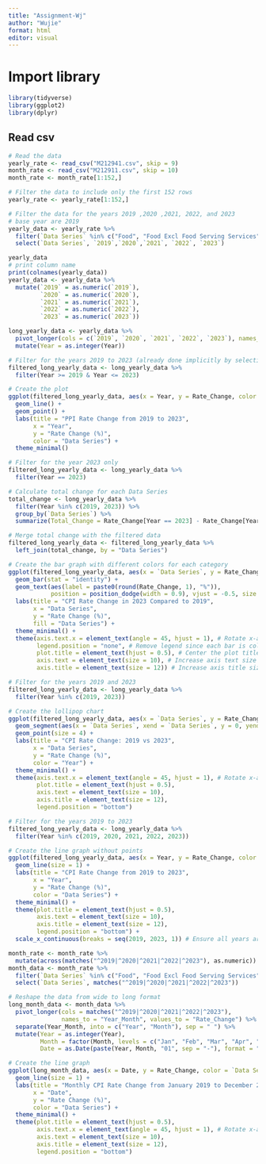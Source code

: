 ```yaml
---
title: "Assignment-Wj"
author: "Wujie"
format: html
editor: visual
---
```


## 

# Import library

```r
library(tidyverse)
library(ggplot2)
library(dplyr)

```

## Read csv

```r
# Read the data
yearly_rate <- read_csv("M212941.csv", skip = 9)
month_rate <- read_csv("M212911.csv", skip = 10)
month_rate <- month_rate[1:152,]

# Filter the data to include only the first 152 rows
yearly_rate <- yearly_rate[1:152,]

# Filter the data for the years 2019 ,2020 ,2021, 2022, and 2023
# base year are 2019
yearly_data <- yearly_rate %>%
  filter(`Data Series` %in% c("Food", "Food Excl Food Serving Services", "Clothing & Footwear", "Housing & Utilities", "Household Durables & Services", "Health Care", "Transport", "Communication", "Recreation & Culture", "Education", "Miscellaneous Goods & Services", "All Items")) %>%
  select(`Data Series`, `2019`,`2020`,`2021`, `2022`, `2023`)
```

```r
yearly_data
# print column name
print(colnames(yearly_data))
yearly_data <- yearly_data %>%
  mutate(`2019` = as.numeric(`2019`),
         `2020` = as.numeric(`2020`),
         `2021` = as.numeric(`2021`),
         `2022` = as.numeric(`2022`),
         `2023` = as.numeric(`2023`))

```

```r
long_yearly_data <- yearly_data %>%
  pivot_longer(cols = c(`2019`, `2020`, `2021`, `2022`, `2023`), names_to = "Year", values_to = "Rate_Change") %>%
  mutate(Year = as.integer(Year))
```

```r
# Filter for the years 2019 to 2023 (already done implicitly by selecting these columns)
filtered_long_yearly_data <- long_yearly_data %>%
  filter(Year >= 2019 & Year <= 2023)

# Create the plot
ggplot(filtered_long_yearly_data, aes(x = Year, y = Rate_Change, color = `Data Series`)) +
  geom_line() +
  geom_point() +
  labs(title = "PPI Rate Change from 2019 to 2023",
       x = "Year",
       y = "Rate Change (%)",
       color = "Data Series") +
  theme_minimal()
```

```r

# Filter for the year 2023 only
filtered_long_yearly_data <- long_yearly_data %>%
  filter(Year == 2023)

# Calculate total change for each Data Series
total_change <- long_yearly_data %>%
  filter(Year %in% c(2019, 2023)) %>%
  group_by(`Data Series`) %>%
  summarize(Total_Change = Rate_Change[Year == 2023] - Rate_Change[Year == 2019])

# Merge total change with the filtered data
filtered_long_yearly_data <- filtered_long_yearly_data %>%
  left_join(total_change, by = "Data Series")

# Create the bar graph with different colors for each category
ggplot(filtered_long_yearly_data, aes(x = `Data Series`, y = Rate_Change, fill = `Data Series`)) +
  geom_bar(stat = "identity") +
  geom_text(aes(label = paste0(round(Rate_Change, 1), "%")),
            position = position_dodge(width = 0.9), vjust = -0.5, size = 3, color = "black") +
  labs(title = "CPI Rate Change in 2023 Compared to 2019",
       x = "Data Series",
       y = "Rate Change (%)",
       fill = "Data Series") +
  theme_minimal() +
  theme(axis.text.x = element_text(angle = 45, hjust = 1), # Rotate x-axis labels for better readability
        legend.position = "none", # Remove legend since each bar is color-coded
        plot.title = element_text(hjust = 0.5), # Center the plot title
        axis.text = element_text(size = 10), # Increase axis text size
        axis.title = element_text(size = 12)) # Increase axis title size
```

```r

# Filter for the years 2019 and 2023
filtered_long_yearly_data <- long_yearly_data %>%
  filter(Year %in% c(2019, 2023))

# Create the lollipop chart
ggplot(filtered_long_yearly_data, aes(x = `Data Series`, y = Rate_Change, color = factor(Year))) +
  geom_segment(aes(x = `Data Series`, xend = `Data Series`, y = 0, yend = Rate_Change), size = 1) +
  geom_point(size = 4) +
  labs(title = "CPI Rate Change: 2019 vs 2023",
       x = "Data Series",
       y = "Rate Change (%)",
       color = "Year") +
  theme_minimal() +
  theme(axis.text.x = element_text(angle = 45, hjust = 1), # Rotate x-axis labels for better readability
        plot.title = element_text(hjust = 0.5),
        axis.text = element_text(size = 10),
        axis.title = element_text(size = 12),
        legend.position = "bottom")
```

```r

# Filter for the years 2019 to 2023
filtered_long_yearly_data <- long_yearly_data %>%
  filter(Year %in% c(2019, 2020, 2021, 2022, 2023))

# Create the line graph without points
ggplot(filtered_long_yearly_data, aes(x = Year, y = Rate_Change, color = `Data Series`, group = `Data Series`)) +
  geom_line(size = 1) +
  labs(title = "CPI Rate Change from 2019 to 2023",
       x = "Year",
       y = "Rate Change (%)",
       color = "Data Series") +
  theme_minimal() +
  theme(plot.title = element_text(hjust = 0.5),
        axis.text = element_text(size = 10),
        axis.title = element_text(size = 12),
        legend.position = "bottom") +
  scale_x_continuous(breaks = seq(2019, 2023, 1)) # Ensure all years are shown on the x-axis
```

```r
month_rate <- month_rate %>%
  mutate(across(matches("^2019|^2020|^2021|^2022|^2023"), as.numeric))
month_data <- month_rate %>%
  filter(`Data Series` %in% c("Food", "Food Excl Food Serving Services", "Clothing & Footwear", "Housing & Utilities", "Household Durables & Services", "Health Care", "Transport", "Communication", "Recreation & Culture", "Education", "Miscellaneous Goods & Services", "All Items")) %>%
  select(`Data Series`, matches("^2019|^2020|^2021|^2022|^2023"))

```

```r

# Reshape the data from wide to long format
long_month_data <- month_data %>%
  pivot_longer(cols = matches("^2019|^2020|^2021|^2022|^2023"), 
               names_to = "Year_Month", values_to = "Rate_Change") %>%
  separate(Year_Month, into = c("Year", "Month"), sep = " ") %>%
  mutate(Year = as.integer(Year), 
         Month = factor(Month, levels = c("Jan", "Feb", "Mar", "Apr", "May", "Jun", "Jul", "Aug", "Sep", "Oct", "Nov", "Dec")),
         Date = as.Date(paste(Year, Month, "01", sep = "-"), format = "%Y-%b-%d"))

# Create the line graph
ggplot(long_month_data, aes(x = Date, y = Rate_Change, color = `Data Series`, group = `Data Series`)) +
  geom_line(size = 1) +
  labs(title = "Monthly CPI Rate Change from January 2019 to December 2023",
       x = "Date",
       y = "Rate Change (%)",
       color = "Data Series") +
  theme_minimal() +
  theme(plot.title = element_text(hjust = 0.5),
        axis.text.x = element_text(angle = 45, hjust = 1), # Rotate x-axis labels for better readability
        axis.text = element_text(size = 10),
        axis.title = element_text(size = 12),
        legend.position = "bottom")
```

